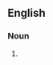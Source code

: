 ==English==

===Noun===
{{en-noun|head=[[faecal]] [[transplant]]}}

# {{alternative spelling of|fecal transplant|lang=en}}